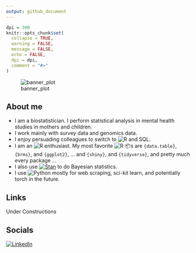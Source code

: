 ```yaml
---
output: github_document
---
```


<!-- README.md is generated from README.Rmd. Please edit that file -->

```r
dpi = 300
knitr::opts_chunk$set(
  collapse = TRUE,
  warning = FALSE,
  message = FALSE,
  echo = FALSE,
  dpi = dpi,
  comment = "#>"
)
```

![banner_plot](./blob/banner_pic.jpg)

## About me 
<!-- badges: start -->
* I am a biostatistician. I perform statistical analysis in mental health studies in mothers and children.
* I work mainly with survey data and genomics data.
* I enjoy persuading colleagues to switch to ![R](https://img.shields.io/static/v1?label=%20&message=%20&color=blue&logo=R) and SQL.
* I am an ![R](https://img.shields.io/static/v1?label=%20&message=%20&color=blue&logo=R) 
enthusiast. My most favorite ![R](https://img.shields.io/static/v1?label=%20&message=%20&color=blue&logo=R) 📦s are `{data.table}`, `{brms}`, and `{ggplot2}`, ... and `{shiny}`, and `{tidyverse}`, and pretty much every package ...
* I also use [![Stan](https://img.shields.io/static/v1?label=%20&message=Stan&color=B2011E&https://mc-stan.org/)](https://mc-stan.org/) to 
do Bayesian statistics.
* I use ![Python](https://img.shields.io/static/v1?label=%20&message=%20&color=yellow&logo=Python)
mostly for web scraping, sci-kit learn, and potentially torch in the future.  
<!-- badges: end -->

<!-- ![banner_plot](https://github.com/hhp94/hhp94/blob/master/blob/banner_pic.jpg?raw=true) -->

## Links
Under Constructions  

## Socials
[![LinkedIn](https://img.shields.io/static/v1?label=%20&message=%20&color=blue&logo=LinkedIn&link=https://www.linkedin.com/in/hung-pham-3b3492113/)](https://www.linkedin.com/in/hung-pham-3b3492113/)
